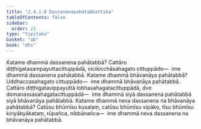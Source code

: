 ```yaml
---
title: "2.4.1.8 Dassanenapahātabbattika"
tableOfContents: false
sidebar:
  order: 21
type: "tipitaka"
basket: "ab"
book: "dhs"
---
```



<DynamicBreadcrumb />

<Division number="1405" book="dhs">

<Paragraph number="2111" book="dhs">
Katame dhammā dassanena pahātabbā? Cattāro diṭṭhigatasampayuttacittuppādā, vicikicchāsahagato cittuppādo—  ime dhammā dassanena pahātabbā.
</Paragraph>

</Division>
<Division number="1406" book="dhs">

<Paragraph number="2112" book="dhs">
Katame dhammā bhāvanāya pahātabbā? Uddhaccasahagato cittuppādo—  ime dhammā bhāvanāya pahātabbā. Cattāro diṭṭhigatavippayuttā lobhasahagatacittuppādā, dve domanassasahagatacittuppādā—  ime dhammā siyā dassanena pahātabbā siyā bhāvanāya pahātabbā.
</Paragraph>

</Division>
<Division number="1407" book="dhs">

<Paragraph number="2113" book="dhs">
Katame dhammā neva dassanena na bhāvanāya pahātabbā? Catūsu bhūmīsu kusalaṃ, catūsu bhūmīsu vipāko, tīsu bhūmīsu kiriyābyākataṃ, rūpañca, nibbānañca—  ime dhammā neva dassanena na bhāvanāya pahātabbā.
</Paragraph>
</Division>